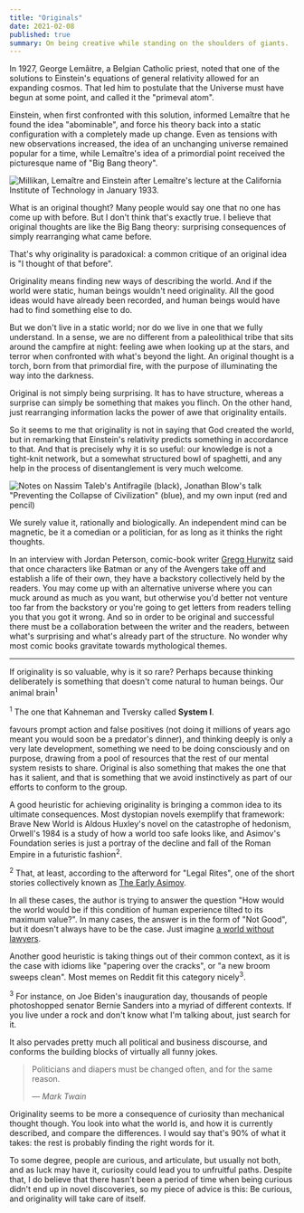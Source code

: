 ```yaml
---
title: "Originals"
date: 2021-02-08
published: true
summary: On being creative while standing on the shoulders of giants.
---
```


In 1927, George Lemâitre, a Belgian Catholic priest, noted that one of the solutions to Einstein's equations of general
relativity allowed for an expanding cosmos. That led him to postulate that the Universe must have begun at some point,
and called it the "primeval atom".

Einstein, when first confronted with this solution, informed Lemaître that he found the idea "abominable", and force his
theory back into a static configuration with a completely made up change. Even as tensions with new observations increased,
the idea of an unchanging universe remained popular for a time, while Lemaître's idea of a primordial point received the
picturesque name of "Big Bang theory".

![Millikan, Lemaître and Einstein after Lemaître's lecture at the California Institute of Technology in January 1933.](./MillikanLemaitreEinstein.jpg)

What is an original thought? Many people would say one that no one has come up with before. But I don't think that's
exactly true. I believe that original thoughts are like the Big Bang theory: surprising consequences of simply
rearranging what came before.

That's why originality is paradoxical: a common critique of an original idea is "I thought of that before".

Originality means finding new ways of describing the world. And if the world were static, human beings wouldn't need originality.
All the good ideas would have already been recorded, and human beings would have had to find something else to do.

But we don't live in a static world; nor do we live in one that we fully understand. In a sense, we are no different from
a paleolithical tribe that sits around the campfire at night: feeling awe when looking up at the stars, and terror when
confronted with what's beyond the light. An original thought is a torch, born from that primordial fire, with the purpose
of illuminating the way into the darkness.

Original is not simply being surprising. It has to have structure, whereas a surprise can simply be something that makes you flinch.
On the other hand, just rearranging information lacks the power of awe that originality entails.

So it seems to me that originality is not in saying that God created the world, but in remarking that Einstein's relativity
predicts something in accordance to that. And that is precisely why it is so useful: our knowledge is not a tight-knit
network, but a somewhat structured bowl of spaghetti, and any help in the process of disentanglement is very much welcome.

![Notes on Nassim Taleb's Antifragile (black), Jonathan Blow's talk "Preventing the Collapse of Civilization" (blue), and my own input (red and pencil)](./Notebook.jpg)

We surely value it, rationally and biologically. An independent mind can be magnetic, be it a comedian or a politician, for as
long as it thinks the right thoughts.

In an interview with Jordan Peterson, comic-book writer [Gregg Hurwitz](https://en.wikipedia.org/wiki/Gregg_Hurwitz) said
that once characters like Batman or any of the Avengers take off and establish a life of their own, they have a backstory
collectively held by the readers. You may come up with an alternative universe where you can muck around as much as you want,
but otherwise you'd better not venture too far from the backstory or you're going to get letters from readers telling you that you got
it wrong. And so in order to be original and successful there must be a collaboration between the writer and the readers,
between what's surprising and what's already part of the structure. No wonder why most comic books gravitate towards mythological themes.

---

If originality is so valuable, why is it so rare? Perhaps because thinking deliberately is something that doesn't come
natural to human beings. Our animal brain<sup>1</sup><p class="sidenote"><sup>1</sup> The one that Kahneman and Tversky called <strong>System I</strong>.</p>
favours prompt action and false positives (not doing it millions of years ago meant you would soon be a predator's dinner),
and thinking deeply is only a very late development, something we need to be doing consciously and on purpose, drawing from a pool of
resources that the rest of our mental system resists to share. Original is also something that makes the one that has it
salient, and that is something that we avoid instinctively as part of our efforts to conform to the group.

A good heuristic for achieving originality is bringing a common idea to its ultimate consequences. Most dystopian novels
exemplify that framework: <book>Brave New World</book> is Aldous Huxley's novel on the catastrophe of hedonism,
Orwell's <book>1984</book> is a study of how a world too safe looks like, and Asimov's <book>
Foundation</book> series is just a portray of the decline and fall of the Roman Empire in a futuristic
fashion<sup>2</sup>. <p class="sidenote"><sup>2</sup> That, at least, according to the afterword for "Legal Rites", one of the short stories collectively known as <a href="https://en.wikipedia.org/wiki/The_Early_Asimov">The Early Asimov</a>.</p>
In all these cases, the author is trying to answer the question "How would the world would be if this condition of human experience tilted to its maximum value?". In many cases, the answer is in the form of "Not Good", but it doesn't always have to be the case.
Just imagine [a world without lawyers](https://www.youtube.com/watch?v=uG3uea-Hvy4).

Another good heuristic is taking things out of their common context, as it is the case with idioms like "papering over
the cracks", or "a new broom sweeps clean". Most memes on Reddit fit this category nicely<sup>3</sup>. <p class="sidenote"><sup>3</sup> For instance, on Joe Biden's inauguration day, thousands of people photoshopped senator Bernie Sanders into a myriad of different contexts. If you live under a rock and don't know what I'm talking about, just search for it.</p>
It also pervades pretty much
all political and business discourse, and conforms the building blocks of virtually all funny jokes.

> Politicians and diapers must be changed often, and for the same reason.
>
> — _Mark Twain_

Originality seems to be more a consequence of curiosity than mechanical thought though. You look into what the world is,
and how it is currently described, and compare the differences. I would say that's 90% of what it takes: the rest is probably
finding the right words for it.

To some degree, people are curious, and articulate, but usually not both, and as luck may have it, curiosity could lead you
to unfruitful paths. Despite that, I do believe that there hasn't been a period of time when being curious didn't end up in
novel discoveries, so my piece of advice is this: Be curious, and originality will take care of itself.
